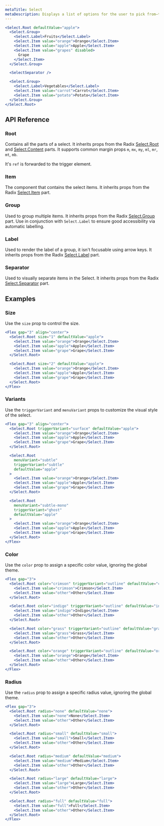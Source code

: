 ```yaml
---
metaTitle: Select
metaDescription: Displays a list of options for the user to pick from—triggered by a button.
---
```


```jsx live=true
<Select.Root defaultValue="apple">
  <Select.Group>
    <Select.Label>Fruits</Select.Label>
    <Select.Item value="orange">Orange</Select.Item>
    <Select.Item value="apple">Apple</Select.Item>
    <Select.Item value="grapes" disabled>
      Grape
    </Select.Item>
  </Select.Group>

  <SelectSeparator />

  <Select.Group>
    <Select.Label>Vegetables</Select.Label>
    <Select.Item value="carrot">Carrot</Select.Item>
    <Select.Item value="potato">Potato</Select.Item>
  </Select.Group>
</Select.Root>
```

## API Reference

### Root

Contains all the parts of a select. It inherits props from the Radix [Select.Root](/docs/primitives/components/select#root) and [Select.Content](/docs/primitives/components/select#content) parts. It supports common margin props `m`, `mx`, `my`, `ml`, `mr`, `mt`, `mb`.

It's `ref` is forwarded to the trigger element.

<ThemesPropsTable componentName="select" />

### Item

The component that contains the select items. It inherits props from the Radix [Select.Item](/docs/primitives/components/select#item) part.

### Group

Used to group multiple items. It inherits props from the Radix [Select.Group](/docs/primitives/components/select#group) part. Use in conjunction with `Select.Label` to ensure good accessibility via automatic labelling.

### Label

Used to render the label of a group, it isn't focusable using arrow keys. It inherits props from the Radix [Select.Label](/docs/primitives/components/select#label) part.

### Separator

Used to visually separate items in the Select. It inherits props from the Radix [Select.Separator](/docs/primitives/components/select#separator) part.

## Examples

### Size

Use the `size` prop to control the size.

```jsx live=true
<Flex gap="3" align="center">
  <Select.Root size="1" defaultValue="apple">
    <Select.Item value="orange">Orange</Select.Item>
    <Select.Item value="apple">Apple</Select.Item>
    <Select.Item value="grape">Grape</Select.Item>
  </Select.Root>

  <Select.Root size="2" defaultValue="apple">
    <Select.Item value="orange">Orange</Select.Item>
    <Select.Item value="apple">Apple</Select.Item>
    <Select.Item value="grape">Grape</Select.Item>
  </Select.Root>
</Flex>
```

### Variants

Use the `triggerVariant` and `menuVariant` props to customize the visual style of the select.

```jsx live=true
<Flex gap="3" align="center">
  <Select.Root triggerVariant="surface" defaultValue="apple">
    <Select.Item value="orange">Orange</Select.Item>
    <Select.Item value="apple">Apple</Select.Item>
    <Select.Item value="grape">Grape</Select.Item>
  </Select.Root>

  <Select.Root
    menuVariant="subtle"
    triggerVariant="subtle"
    defaultValue="apple"
  >
    <Select.Item value="orange">Orange</Select.Item>
    <Select.Item value="apple">Apple</Select.Item>
    <Select.Item value="grape">Grape</Select.Item>
  </Select.Root>

  <Select.Root
    menuVariant="subtle-mono"
    triggerVariant="ghost"
    defaultValue="apple"
  >
    <Select.Item value="orange">Orange</Select.Item>
    <Select.Item value="apple">Apple</Select.Item>
    <Select.Item value="grape">Grape</Select.Item>
  </Select.Root>
</Flex>
```

### Color

Use the `color` prop to assign a specific color value, ignoring the global theme.

```jsx live=true
<Flex gap="3">
  <Select.Root color="crimson" triggerVariant="outline" defaultValue="crimson">
    <Select.Item value="crimson">Crimson</Select.Item>
    <Select.Item value="other">Other</Select.Item>
  </Select.Root>

  <Select.Root color="indigo" triggerVariant="outline" defaultValue="indigo">
    <Select.Item value="indigo">Indigo</Select.Item>
    <Select.Item value="other">Other</Select.Item>
  </Select.Root>

  <Select.Root color="grass" triggerVariant="outline" defaultValue="grass">
    <Select.Item value="grass">Grass</Select.Item>
    <Select.Item value="other">Other</Select.Item>
  </Select.Root>

  <Select.Root color="orange" triggerVariant="outline" defaultValue="orange">
    <Select.Item value="orange">Orange</Select.Item>
    <Select.Item value="other">Other</Select.Item>
  </Select.Root>
</Flex>
```

### Radius

Use the `radius` prop to assign a specific radius value, ignoring the global theme.

```jsx live=true
<Flex gap="3">
  <Select.Root radius="none" defaultValue="none">
    <Select.Item value="none">None</Select.Item>
    <Select.Item value="other">Other</Select.Item>
  </Select.Root>

  <Select.Root radius="small" defaultValue="small">
    <Select.Item value="small">Small</Select.Item>
    <Select.Item value="other">Other</Select.Item>
  </Select.Root>

  <Select.Root radius="medium" defaultValue="medium">
    <Select.Item value="medium">Medium</Select.Item>
    <Select.Item value="other">Other</Select.Item>
  </Select.Root>

  <Select.Root radius="large" defaultValue="large">
    <Select.Item value="large">Large</Select.Item>
    <Select.Item value="other">Other</Select.Item>
  </Select.Root>

  <Select.Root radius="full" defaultValue="full">
    <Select.Item value="full">Full</Select.Item>
    <Select.Item value="other">Other</Select.Item>
  </Select.Root>
</Flex>
```
